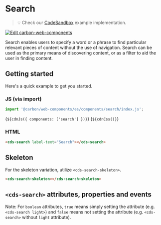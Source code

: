 
<Meta of={SearchStories} />

# Search

> 💡 Check our
> [CodeSandbox](https://codesandbox.io/s/github/carbon-design-system/carbon-for-ibm-dotcom/tree/feat/main/packages/carbon-web-components/examples/codesandbox/basic/components/search)
> example implementation.

[![Edit carbon-web-components](https://codesandbox.io/static/img/play-codesandbox.svg)](https://codesandbox.io/s/github/carbon-design-system/carbon-for-ibm-dotcom/tree/feat/main/packages/carbon-web-components/examples/codesandbox/basic/components/search)

Search enables users to specify a word or a phrase to find particular relevant
pieces of content without the use of navigation. Search can be used as the
primary means of discovering content, or as a filter to aid the user in finding
content.

## Getting started

Here's a quick example to get you started.

### JS (via import)

```javascript
import '@carbon/web-components/es/components/search/index.js';
```

<Markdown>{`${cdnJs({ components: ['search'] })}`}</Markdown>
<Markdown>{`${cdnCss()}`}</Markdown>

### HTML

```html
<cds-search label-text="Search"></cds-search>
```

## Skeleton

For the skeleton variation, utilize `<cds-search-skeleton>`.

```html
<cds-search-skeleton></cds-search-skeleton>
```

## `<cds-search>` attributes, properties and events

Note: For `boolean` attributes, `true` means simply setting the attribute (e.g.
`<cds-search light>`) and `false` means not setting the attribute (e.g.
`<cds-search>` without `light` attribute).

<ArgTypes of="cds-search" />

